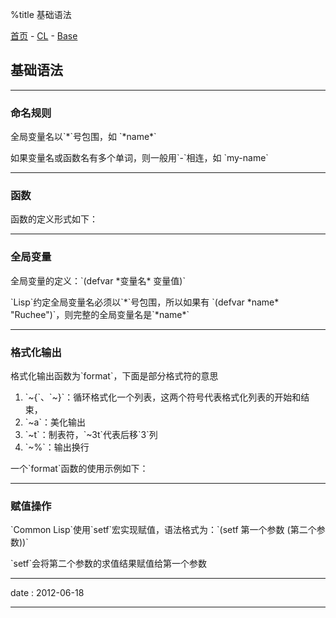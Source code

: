 %title 基础语法

[[../../../index|首页]] - [[../index|CL]] - [[index|Base]]
==基础语法==
----
===命名规则===

全局变量名以`*`号包围，如 `*name*`

如果变量名或函数名有多个单词，则一般用`-`相连，如 `my-name`
----
===函数===

函数的定义形式如下：

{{{Lisp
<pre class="brush: lisp">
(defun 函数名 (参数列表)
 (函数主体))
</pre>
}}}
----
===全局变量===

全局变量的定义：`(defvar *变量名* 变量值)`

`Lisp`约定全局变量名必须以`*`号包围，所以如果有 `(defvar *name* "Ruchee")`，则完整的全局变量名是`*name*`
----
===格式化输出===

格式化输出函数为`format`，下面是部分格式符的意思

# `~{`、`~}`：循环格式化一个列表，这两个符号代表格式化列表的开始和结束，
# `~a`：美化输出
# `~t`：制表符，`~3t`代表后移`3`列
# `~%`：输出换行

一个`format`函数的使用示例如下：

{{{Lisp
<pre class="brush: lisp">
(defun dump-db ()
 (dolist (cd *db*)
  (format t "~{~a:~3t~a~%~}~%" cd)))
</pre>
}}}
----
===赋值操作===

`Common Lisp`使用`setf`宏实现赋值，语法格式为：`(setf 第一个参数 (第二个参数))`

`setf`会将第二个参数的求值结果赋值给第一个参数
----
<red>date</red> : 2012-06-18
----
